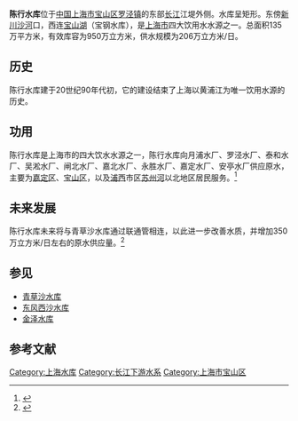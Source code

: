 '''陈行水库'''位于[[中国|中国]][[上海市|上海市]][[宝山区_(上海市)|宝山区]][[罗泾镇|罗泾镇]]的东部[[长江|长江]]江堤外侧。水库呈矩形。东傍[[新川沙河|新川沙河]]口，西连[[宝山湖|宝山湖]]（宝钢水库），是[[上海市|上海市]]四大饮用水水源之一。总面积135万平方米，有效库容为950万立方米，供水规模为206万立方米/日。

==历史==
陈行水库建于20世纪90年代初，它的建设结束了上海以黄浦江为唯一饮用水源的历史。

==功用==
陈行水库是上海市的四大饮水水源之一，陈行水库向月浦水厂、罗泾水厂、泰和水厂、吴淞水厂、闸北水厂、嘉北水厂、永胜水厂、嘉定水厂、安亭水厂供应原水，主要为[[嘉定区|嘉定区]]、[[宝山区_(上海市)|宝山区]]，以及[[浦西|浦西]]市区[[苏州河|苏州河]]以北地区居民服务。<ref>{{Cite web |url=http://gov.eastday.com/node2/n578/n621/n1520/index.html |title=原水供应系统 |access-date=2017-12-02 |archive-date=2017-12-03 |archive-url=https://web.archive.org/web/20171203013745/http://gov.eastday.com/node2/n578/n621/n1520/index.html |dead-url=yes }}</ref>

==未来发展==
陈行水库未来将与青草沙水库通过联通管相连，以此进一步改善水质，并增加350万立方米/日左右的原水供应量。<ref>{{Cite web |url=http://www.shanghai.gov.cn/nw2/nw2314/nw2315/nw17239/nw22560/u21aw716243.html |title=中国上海：陈行水库将与青草沙连通 咸潮期每天可增350万立方米原水供应 |accessdate=2017-12-02 |archive-date=2017-12-02 |archive-url=https://web.archive.org/web/20171202203206/http://www.shanghai.gov.cn/nw2/nw2314/nw2315/nw17239/nw22560/u21aw716243.html |dead-url=no }}</ref>

==参见==
*[[青草沙水库|青草沙水库]]
*[[东风西沙水库|东风西沙水库]]
*[[金泽水库|金泽水库]]

==参考文献==
{{reflist}}
{{上海市湖泊}}
{{上海市功能性区域}}
{{中国地理小作品}}
[[Category:上海水库|Category:上海水库]]
[[Category:长江下游水系|Category:长江下游水系]]
[[Category:上海市宝山区|Category:上海市宝山区]]